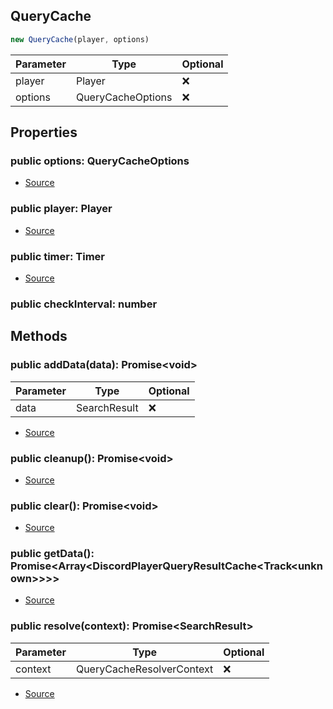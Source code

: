 ## QueryCache


```typescript
new QueryCache(player, options)
```
| Parameter | Type | Optional |
| ----------- | ----------- | ----------- |
| player | Player | ❌ |
| options | QueryCacheOptions | ❌ |


## Properties
### public options: QueryCacheOptions
- [Source](https://github.com/Androz2091/discord-player/blob/7529a33/packages/discord-player/src/utils/QueryCache.ts#L19)
### public player: Player
- [Source](https://github.com/Androz2091/discord-player/blob/7529a33/packages/discord-player/src/utils/QueryCache.ts#L18)
### public timer: Timer
- [Source](https://github.com/Androz2091/discord-player/blob/7529a33/packages/discord-player/src/utils/QueryCache.ts#L16)
### public checkInterval: number


## Methods
### public addData(data): Promise\<void>
| Parameter | Type | Optional |
| ----------- | ----------- | ----------- |
| data | SearchResult | ❌ |


- [Source](https://github.com/Androz2091/discord-player/blob/7529a33/packages/discord-player/src/utils/QueryCache.ts#L46)
### public cleanup(): Promise\<void>
- [Source](https://github.com/Androz2091/discord-player/blob/7529a33/packages/discord-player/src/utils/QueryCache.ts#L30)
### public clear(): Promise\<void>
- [Source](https://github.com/Androz2091/discord-player/blob/7529a33/packages/discord-player/src/utils/QueryCache.ts#L38)
### public getData(): Promise\<Array\<DiscordPlayerQueryResultCache\<Track\<unknown>>>>
- [Source](https://github.com/Androz2091/discord-player/blob/7529a33/packages/discord-player/src/utils/QueryCache.ts#L42)
### public resolve(context): Promise\<SearchResult>
| Parameter | Type | Optional |
| ----------- | ----------- | ----------- |
| context | QueryCacheResolverContext | ❌ |


- [Source](https://github.com/Androz2091/discord-player/blob/7529a33/packages/discord-player/src/utils/QueryCache.ts#L53)